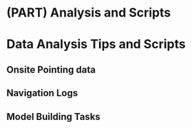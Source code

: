 # (PART) Analysis and Scripts {-}

# Data Analysis Tips and Scripts

## Onsite Pointing data

## Navigation Logs

## Model Building Tasks
